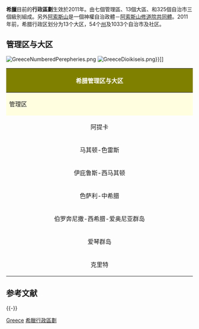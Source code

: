 {{unreferenced|time=2012-7-18}} 
'''希臘'''目前的'''行政區劃'''生效於2011年。由七個管理區、13個大區、和325個自治市三個級別組成。另外[[阿索斯山|阿索斯山]]是一個神權自治政體－[[阿索斯山修道院共同體|阿索斯山修道院共同體]]。2011年前，希腊行政区划分为13个大区，54个[[希臘州份|州]]及1033个自治市及社区。

== 管理区与大区 ==
[[File:GreeceNumberedPerepheries.png|thumb]]
[[File:GreeceDioikiseis.png|right]]}}]]
{{main|希臘大區}}
{|class="wikitable" width=65%
!colspan="6" style="background:olive; color:white; font-size:16px"|希腊管理区与大区
|-
!style="background:lightyellow;" width="17%"|管理区
!style="background:lightyellow;" width="16%"|首府
!style="background:lightyellow;" width="16%"|大区
!style="background:lightyellow;" width="16%"|图示编号
!style="background:lightyellow;" width="16%"|面积（km<sup>2</sup>）
!style="background:lightyellow;" width="16%"|大区首府
|-
|align ="center"|阿提卡||align ="center"|[[雅典|雅典]]||align ="center"|[[阿提卡_(大區)|阿提卡]]||align ="center"|1||align ="center"|3,808||align ="center"|[[雅典|雅典]]
|-
|rowspan="2" align ="center"|马其顿-色雷斯||rowspan="2" align ="center"|[[塞萨洛尼基|塞萨洛尼基]]||align ="center"|[[中马其顿|中马其顿]]||align ="center"|3||align="center"|18,811||align ="center"|[[塞萨洛尼基|塞萨洛尼基]]
|-
|align ="center"|[[东马其顿和色雷斯|东马其顿和色雷斯]]||align ="center"|5||align ="center"|14,158||align ="center"|[[科莫蒂尼|科莫蒂尼]]
|-
|rowspan="2" align ="center"|伊庇鲁斯-西马其顿||rowspan="2" align ="center"|[[约阿尼纳|约阿尼纳]]||align ="center"|[[伊庇鲁斯_(大区)|伊庇鲁斯]]||align ="center"|6||align ="center"|9,203||align ="center"|[[约阿尼纳|约阿尼纳]]
|-
|align ="center"|[[西马其顿|西马其顿]]||align ="center"|13||align ="center"|9,451||align ="center"|[[科扎尼|科扎尼]]
|-
|rowspan="2" align ="center"|色萨利-中希腊||rowspan="2" align ="center"|[[拉里萨|拉里萨]]||align ="center"|[[色萨利|色萨利]]||align ="center"|11||align ="center"|14,037||align ="center"|[[拉里萨|拉里萨]]
|-
|align ="center"|[[中希臘|中希臘]]|| align="center" |2||align ="center"|15,550||align ="center"|[[拉米亚_(希腊城市)|拉米亚]]
|-
|rowspan="3" align ="center"|伯罗奔尼撒-西希腊-爱奥尼亚群岛||rowspan="3" align ="center"|[[帕特雷|帕特雷]]||align ="center"|[[西希腊|西希腊]]||align ="center"|12||align ="center"|11,351||align ="center"|[[帕特雷|帕特雷]]
|-
|align ="center"|[[伯罗奔尼撒_(大区)|伯罗奔尼撒]]||align ="center"|9||align ="center"|15,491||align ="center"|[[特里波利斯|特里波利斯]]
|-
|align ="center"|[[愛奧尼亞群島_(大區)|愛奧尼亞群島]]||align ="center"|7||align ="center"|2,307||align ="center"|[[克基拉市|克基拉]]
|-
|rowspan="2" align ="center"|爱琴群岛||rowspan="2" align ="center"|[[比雷埃夫斯|比雷埃夫斯]]||align ="center"|[[北愛琴|北爱琴]]|| align="center" |8||align ="center"|3,836||align ="center"|[[米蒂利尼|米蒂利尼]]
|-
|align ="center"|[[南愛琴|南爱琴]]|| align="center" |10||align ="center"|5,286||align ="center"|[[埃尔穆波利|埃尔穆波利]]
|-
|align ="center"|克里特||align ="center"|[[伊拉克利翁|伊拉克利翁]]||align ="center"|[[克里特|克里特]]||align ="center"|4||align ="center"|8,336||align ="center"|[[伊拉克利翁|伊拉克利翁]]
|}
== 参考文献 ==
{{Reflist}}

{{-}}
{{希腊各区首府}}
{{希腊各州首府}}
{{希腊专题}}
{{欧洲题目|行政区划}}

[[Category:欧洲国家行政区划|Greece]]
[[Category:希臘行政區劃|]]